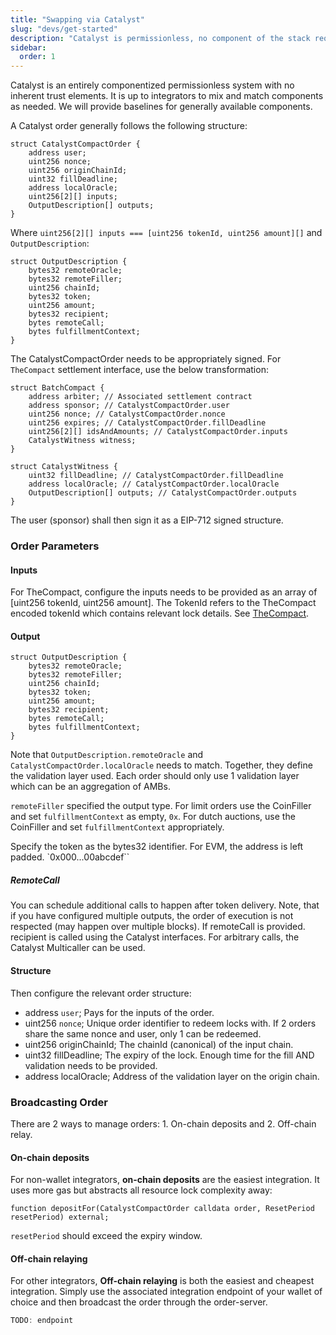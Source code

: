 ```yaml
---
title: "Swapping via Catalyst"
slug: "devs/get-started"
description: "Catalyst is permissionless, no component of the stack requires permissions. You can solve, create intents, and even extend the system to your needs without anyone's permission."
sidebar:
  order: 1
---
```


Catalyst is an entirely componentized permissionless system with no inherent trust elements. It is up to integrators to mix and match components as needed. We will provide baselines for generally available components.

A Catalyst order generally follows the following structure:

```solidity
struct CatalystCompactOrder {
    address user;
    uint256 nonce;
    uint256 originChainId;
    uint32 fillDeadline;
    address localOracle;
    uint256[2][] inputs;
    OutputDescription[] outputs;
}
```

Where `uint256[2][] inputs === [uint256 tokenId, uint256 amount][]` and `OutputDescription`:

```solidity
struct OutputDescription {
    bytes32 remoteOracle;
    bytes32 remoteFiller;
    uint256 chainId;
    bytes32 token;
    uint256 amount;
    bytes32 recipient;
    bytes remoteCall;
    bytes fulfillmentContext;
}
```

The CatalystCompactOrder needs to be appropriately signed. For `TheCompact` settlement interface, use the below transformation:

```solidity
struct BatchCompact {
    address arbiter; // Associated settlement contract
    address sponsor; // CatalystCompactOrder.user
    uint256 nonce; // CatalystCompactOrder.nonce
    uint256 expires; // CatalystCompactOrder.fillDeadline
    uint256[2][] idsAndAmounts; // CatalystCompactOrder.inputs
    CatalystWitness witness;
}

struct CatalystWitness {
    uint32 fillDeadline; // CatalystCompactOrder.fillDeadline
    address localOracle; // CatalystCompactOrder.localOracle
    OutputDescription[] outputs; // CatalystCompactOrder.outputs
}
```

The user (sponsor) shall then sign it as a EIP-712 signed structure.


### Order Parameters

#### Inputs

For TheCompact, configure the inputs needs to be provided as an array of [uint256 tokenId, uint256 amount].
The TokenId refers to the TheCompact encoded tokenId which contains relevant lock details. See [TheCompact](https://github.com/Uniswap/the-compact/blob/c4776fa3264f7c64b26b5800b5f8d8e651089b0a/src/lib/IdLib.sol#L87-L104).

#### Output
```
struct OutputDescription {
    bytes32 remoteOracle;
    bytes32 remoteFiller;
    uint256 chainId;
    bytes32 token;
    uint256 amount;
    bytes32 recipient;
    bytes remoteCall;
    bytes fulfillmentContext;
}
```

Note that `OutputDescription.remoteOracle` and `CatalystCompactOrder.localOracle` needs to match. Together, they define the validation layer used. Each order should only use 1 validation layer which can be an aggregation of AMBs.

`remoteFiller` specified the output type. For limit orders use the CoinFiller and set `fulfillmentContext` as empty, `0x`. For dutch auctions, use the CoinFiller and set `fulfillmentContext` appropriately.

Specify the token as the bytes32 identifier. For EVM, the address is left padded. `0x000...00abcdef``

##### RemoteCall

You can schedule additional calls to happen after token delivery. Note, that if you have configured multiple outputs, the order of execution is not respected (may happen over multiple blocks). If remoteCall is provided. recipient is called using the Catalyst interfaces. For arbitrary calls, the Catalyst Multicaller can be used.


#### Structure

Then configure the relevant order structure:

- address `user`; Pays for the inputs of the order.
- uint256 `nonce`; Unique order identifier to redeem locks with. If 2 orders share the same nonce and user, only 1 can be redeemed.
- uint256 originChainId; The chainId (canonical) of the input chain.
- uint32 fillDeadline; The expiry of the lock. Enough time for the fill AND validation needs to be provided.
- address localOracle; Address of the validation layer on the origin chain.


### Broadcasting Order

There are 2 ways to manage orders: 1. On-chain deposits and 2. Off-chain relay.

#### On-chain deposits

For non-wallet integrators, **on-chain deposits** are the easiest integration. It uses more gas but abstracts all resource lock complexity away:
```solidity
function depositFor(CatalystCompactOrder calldata order, ResetPeriod resetPeriod) external;
```
`resetPeriod` should exceed the expiry window.


#### Off-chain relaying
For other integrators, **Off-chain relaying** is both the easiest and cheapest integration. Simply use the associated integration endpoint of your wallet of choice and then broadcast the order through the order-server.

```typescript
TODO: endpoint
```

